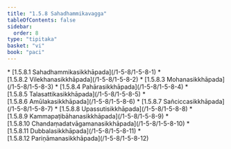 ```yaml
---
title: "1.5.8 Sahadhammikavagga"
tableOfContents: false
sidebar:
  order: 8
type: "tipitaka"
basket: "vi"
book: "paci"
---
```



<DynamicBreadcrumb />



<TableOfContents book="paci" section="1.5.8">
* [1.5.8.1 Sahadhammikasikkhāpada](/1-5-8/1-5-8-1)
* [1.5.8.2 Vilekhanasikkhāpada](/1-5-8/1-5-8-2)
* [1.5.8.3 Mohanasikkhāpada](/1-5-8/1-5-8-3)
* [1.5.8.4 Pahārasikkhāpada](/1-5-8/1-5-8-4)
* [1.5.8.5 Talasattikasikkhāpada](/1-5-8/1-5-8-5)
* [1.5.8.6 Amūlakasikkhāpada](/1-5-8/1-5-8-6)
* [1.5.8.7 Sañciccasikkhāpada](/1-5-8/1-5-8-7)
* [1.5.8.8 Upassutisikkhāpada](/1-5-8/1-5-8-8)
* [1.5.8.9 Kammapaṭibāhanasikkhāpada](/1-5-8/1-5-8-9)
* [1.5.8.10 Chandaṃadatvāgamanasikkhāpada](/1-5-8/1-5-8-10)
* [1.5.8.11 Dubbalasikkhāpada](/1-5-8/1-5-8-11)
* [1.5.8.12 Pariṇāmanasikkhāpada](/1-5-8/1-5-8-12)
</TableOfContents>